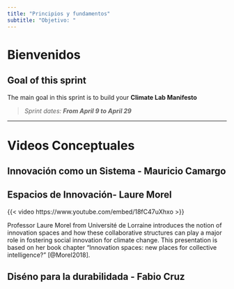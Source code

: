 ```yaml
---
title: "Principios y fundamentos"
subtitle: "Objetivo: "
---
```



# Bienvenidos

::: callout-note
## Goal of this sprint

The main goal in this sprint is to build your **Climate Lab Manifesto**

> *Sprint dates: **From April 9 to April 29***
:::


------------------------------------------------------------------------

# Videos Conceptuales

## Innovación como un Sistema - Mauricio Camargo

## Espacios de Innovación- Laure Morel

{{< video https://www.youtube.com/embed/18fC47uXhxo >}}

Professor Laure Morel from Université de Lorraine introduces the notion of innovation spaces and how these collaborative structures can play a major role in fostering social innovation for climate change. This presentation is based on her book chapter "Innovation spaces: new places for collective intelligence?" [@Morel2018].

## Diséno para la durabilidada - Fabio Cruz

